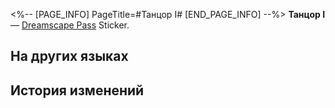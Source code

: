 <%-- [PAGE_INFO]
PageTitle=#Танцор I#
[END_PAGE_INFO] --%>
{{Предмет Инфобокс
|id          = 224005
|Изображение = Dreamscape Pass Sticker Танцор I.png
|Тип         = Dreamscape Pass Sticker
|Тип2        = Утренняя звезда и вечерняя звезда Stickers
|Инвентарь   = 
|Редкость    = 4
|Эффект      = 
|Описание    = Пронумерованные наклейки, используемые для украшения дневника сновидений. Бывают самыми разными.
|Источник1   = [[Когда всё закончится, вернитесь в комнату хаоса театра]]
}}
{{Описание|Танцуй в ритме вселенной.}}
'''Танцор I''' — [[Dreamscape Pass]] Sticker.

==На других языках==
{{На других языках
|en   = Dancer 1
|zhs  = 舞者•一
|zht  = 舞者•一
|ja   = ダンサー・1
|ko   = 무용수•1
|es   = Bailarín 1
|fr   = Ballerine 1
|ru   = Танцор I
|th   = นักเต้น 1
|vi   = Vũ Công 1
|de   = Tänzer 1
|id   = Penari 1
|pt   = Dançarino 1
}}

==История изменений==
{{История изменений|3.5}}